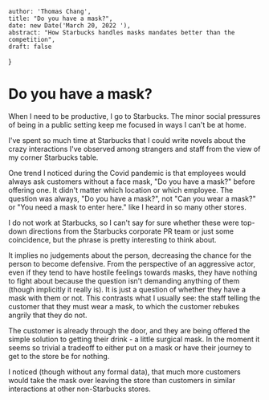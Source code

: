 
    author: 'Thomas Chang',
    title: "Do you have a mask?",
    date: new Date('March 20, 2022 '),
    abstract: "How Starbucks handles masks mandates better than the competition",
    draft: false
}

# Do you have a mask?
When I need to be productive, I go to Starbucks. The minor social pressures of being in a public setting keep me
focused in ways I can't be at home.

I've spent so much time at Starbucks that I could write novels about the crazy interactions I've observed among strangers and staff
from the view of my corner Starbucks table.

One trend I noticed during the Covid pandemic is that employees would always ask customers without a face mask,
"Do you have a mask?" before offering one. It didn't matter which location or which employee. The question was always,
"Do you have a mask?", not "Can you wear a mask?" or "You need a mask to enter here." like I heard in so many other
stores.

I do not work at Starbucks, so I can't say for sure whether these were top-down directions from the Starbucks corporate PR team or just some
 coincidence, but the phrase is pretty interesting to think about.

It implies no judgements about the person, decreasing the chance for the person to become defensive. From the perspective
of an aggressive actor, even if they tend to have hostile feelings towards masks, they have nothing to fight about because
the question isn't demanding anything of them (though
implicitly it really is). It is just a question of whether they have a mask with them or not. This contrasts what I
usually see: the staff telling the customer that they must wear a mask, to which the customer rebukes angrily that they do not.

The customer is already through the door, and they are being offered the simple solution to getting their drink - a little surgical mask. In the moment it seems
so trivial a tradeoff to either put on a mask or have their journey to get to the store be for nothing.

I noticed (though without any formal data), that much more customers would take the mask over leaving the store than customers in similar interactions at
other non-Starbucks stores.

